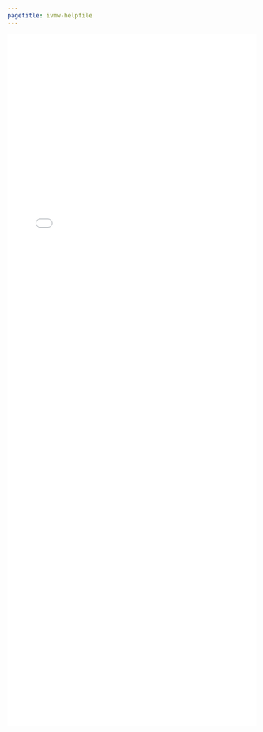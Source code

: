 ```yaml
---
pagetitle: ivmw-helpfile
---
```


<iframe src="./helpfiles/ivmw.html" width="100%" style="height: 100em; border: none">
</iframe>
